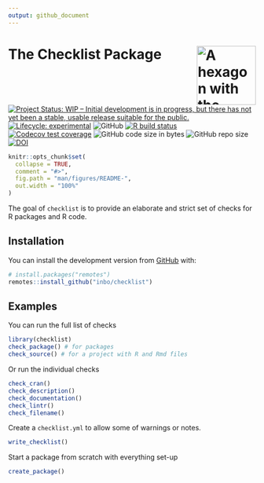 ```yaml
---
output: github_document
---
```


# The Checklist Package <img src="man/figures/logo.png" align="right" alt="A hexagon with the word checklist" width="120" />
 
<!-- README.md is generated from README.Rmd. Please edit that file -->

[![Project Status: WIP – Initial development is in progress, but there has not yet been a stable, usable release suitable for the public.](https://www.repostatus.org/badges/latest/wip.svg)](https://www.repostatus.org/#wip)
[![Lifecycle: experimental](https://img.shields.io/badge/lifecycle-experimental-orange.svg)](https://www.tidyverse.org/lifecycle/#experimental)
![GitHub](https://img.shields.io/github/license/inbo/checklist)
[![R build status](https://github.com/inbo/checklist/workflows/check%20package%20on%20master/badge.svg)](https://github.com/inbo/checklist/actions)
[![Codecov test coverage](https://codecov.io/gh/inbo/checklist/branch/master/graph/badge.svg)](https://codecov.io/gh/inbo/checklist?branch=master)
![GitHub code size in bytes](https://img.shields.io/github/languages/code-size/inbo/checklist.svg)
![GitHub repo size](https://img.shields.io/github/repo-size/inbo/checklist.svg)
[![DOI](https://zenodo.org/badge/DOI/10.5281/zenodo.4028303.svg)](https://doi.org/10.5281/zenodo.4028303)

```r
knitr::opts_chunk$set(
  collapse = TRUE,
  comment = "#>",
  fig.path = "man/figures/README-",
  out.width = "100%"
)
```

The goal of `checklist` is to provide an elaborate and strict set of checks for R packages and R code.

## Installation

You can install the development version from [GitHub](https://github.com/) with:

```r
# install.packages("remotes")
remotes::install_github("inbo/checklist")
```

## Examples

You can run the full list of checks

```r
library(checklist)
check_package() # for packages
check_source() # for a project with R and Rmd files
```

Or run the individual checks

```r
check_cran()
check_description()
check_documentation()
check_lintr()
check_filename()
```

Create a `checklist.yml` to allow some of warnings or notes.

```r
write_checklist()
```

Start a package from scratch with everything set-up

```r
create_package()
```
